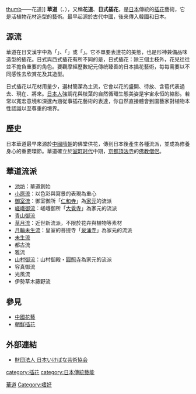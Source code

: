 [[file:Ikebana_enshu-way.jpg|thumb]]——花道]]
{{Unreferenced|time=2012-02-02T11:39:02+00:00 }}
'''華道'''（{{jpn|j=華道|hg=かどう|rm=Kadō}}、{{jpn|j=生け花|hg=いけばな|rm=Ikebana|link=no}}），又稱'''花道'''、'''日式插花'''，是[[日本|日本]]傳統的[[插花|插花]]藝術，它是活植物花材造型的藝術。最早起源於古代中國，後來傳入韓國和日本。

==源流==
華道在日文漢字中為「{{lang|ja|華道}}」、「{{lang|ja|花道}}」或「{{lang|ja|生け花}}」。它不單要表達花的美態，也是形神兼備品味造型的插花。日式與西式插花有所不同的是，日式插花：除三個主枝外，花兒往往並不擔負重要的角色。要觀摩經歷數紀元傳统臻善的日本插花藝術，每每需要以不同感性去欣賞花及其造型。
		
日式插花以花材用量少，選材簡潔為主流，它會以花的盛開、待放、含苞代表過去、現在、將來。[[日本人|日本人]]強調花與枝葉的自然循環生態美姿是宇宙永恒的縮影。若常以寬宏意境和深邃內涵從事插花藝術的表達，你自然直接體會到園藝家對植物本性認識以至尊重的境界。

==歷史==
日本華道最早來源於[[中國|中國]][[隋朝|隋朝]]的佛堂供花，傳到日本後產生各種流派，並成為修養身心的重要環節。華道確立於[[室町时代|室町时代]]中期，[[京都|京都]][[頂法寺|頂法寺]]的[[佛教|佛教]][[僧侶|僧侶]]。

== 華道流派 ==
* [[池坊|池坊]]：華道創始
* [[小原流|小原流]]：以色彩與寫景的表現為重心
* [[御室流|御室流]]：御室御所「[[仁和寺|仁和寺]]」為[[家元|家元]]的流派
* [[嵯峨御流|嵯峨御流]]：嵯峨御所「[[大覺寺_(京都)|大覺寺]]」為家元的流派
* [[青山御流|青山御流]]
* [[草月流|草月流]]：近世新流派，不限於花卉與植物等素材
* [[月輪未生流|月輪未生流]]：皇室的菩提寺「[[泉涌寺|泉涌寺]]」為家元的流派
* [[未生流|未生流]]
* 都古流
* 雅流
* [[山村御流|山村御流]]：山村御殿・[[圓照寺_(奈良市)|圓照寺]]為家元的流派
* 容真御流
* 光風流
* 伊勢草木藤野流

==參見==
*[[中國花藝|中國花藝]]
*[[朝鮮插花|朝鮮插花]]

== 外部連結 ==
* [http://www.nihonikebana.or.jp/ 財団法人 日本いけばな芸術協会] {{Wayback|url=http://www.nihonikebana.or.jp/ |date=20090709083217 }}

{{art-stub}}
{{日本的传统艺能}}
{{Authority control}}
[[Category:華道|]]
[[category:插花|category:插花]]
[[Category:嗜好|Category:嗜好]]
[[category:日本傳統藝能|category:日本傳統藝能]]